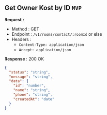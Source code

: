 
## Get Owner Kost by ID `MVP`

**Request :**

- Method : <Badge method="GET">GET</Badge>
- Endpoint : `/v1/rooms/contact/:roomId` or else
- Headers :
  - `Content-Type: application/json`
  - `Accept: application/json`

**Response :** <Badge outline variant="success">200 OK</Badge>

```json
{
  "status": "string",
  "message": "string",
  "data": {
    "id": "number",
    "name": "string",
    "phone": "string",
    "createdAt": "date"
  }
}
```
